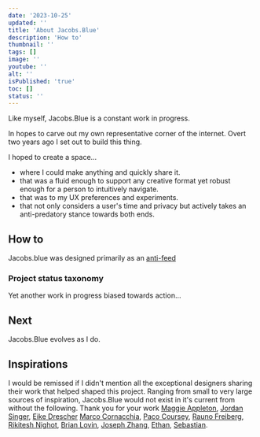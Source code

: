 ```yaml
---
date: '2023-10-25'
updated: ''
title: 'About Jacobs.Blue'
description: 'How to'
thumbnail: ''
tags: []
image: ''
youtube: ''
alt: ''
isPublished: 'true'
toc: []
status: ''
---
```


Like myself, Jacobs.Blue is a constant work in progress.

In hopes to carve out my own representative corner of the internet. Overt two years ago I set out to build this thing.

I hoped to create a space...

- where I could make anything and quickly share it.
- that was a fluid enough to support any creative format yet robust enough for a person to intuitively navigate.
- that was to my UX preferences and experiments.
- that not only considers a user's time and privacy but actively takes an anti-predatory stance towards both ends.

## How to

Jacobs.blue was designed primarily as an [anti-feed](https://jacobs.blue/design/anti-feed)

### Project status taxonomy

Yet another work in progress biased towards action...

## Next

Jacobs.Blue evolves as I do.

## Inspirations

I would be remissed if I didn't mention all the exceptional designers sharing their work that helped shaped this project. Ranging from small to very large sources of inspiration, Jacobs.Blue would not exist in it's current from without the following. Thank you for your work [Maggie Appleton](https://maggieappleton.com/), [Jordan Singer](https://ibuildmyideas.com/), [Eike Drescher](https://www.eikedrescher.com/) [Marco Cornacchia](https://www.marco.fyi/), [Paco Coursey](https://paco.me/), [Rauno Freiberg](https://rauno.me/), [Rikitesh Nighot](https://nighot.com/), [Brian Lovin](https://brianlovin.com/), [Joseph Zhang](https://www.josephz.me/), [Ethan](https://area.cx), [Sebastian](https://www.carlhauser.com/).
